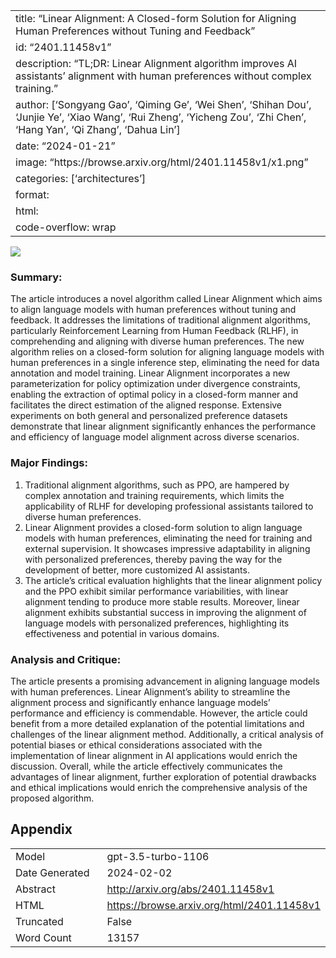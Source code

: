 
---
title: "Linear Alignment: A Closed-form Solution for Aligning Human Preferences without Tuning and Feedback"
id: "2401.11458v1"
description: "TL;DR: Linear Alignment algorithm improves AI assistants' alignment with human preferences without complex training."
author: ['Songyang Gao', 'Qiming Ge', 'Wei Shen', 'Shihan Dou', 'Junjie Ye', 'Xiao Wang', 'Rui Zheng', 'Yicheng Zou', 'Zhi Chen', 'Hang Yan', 'Qi Zhang', 'Dahua Lin']
date: "2024-01-21"
image: "https://browse.arxiv.org/html/2401.11458v1/x1.png"
categories: ['architectures']
format:
  html:
    code-overflow: wrap
---

![](https://browse.arxiv.org/html/2401.11458v1/x1.png)

### **Summary:**
The article introduces a novel algorithm called Linear Alignment which aims to align language models with human preferences without tuning and feedback. It addresses the limitations of traditional alignment algorithms, particularly Reinforcement Learning from Human Feedback (RLHF), in comprehending and aligning with diverse human preferences. The new algorithm relies on a closed-form solution for aligning language models with human preferences in a single inference step, eliminating the need for data annotation and model training. Linear Alignment incorporates a new parameterization for policy optimization under divergence constraints, enabling the extraction of optimal policy in a closed-form manner and facilitates the direct estimation of the aligned response. Extensive experiments on both general and personalized preference datasets demonstrate that linear alignment significantly enhances the performance and efficiency of language model alignment across diverse scenarios.

### Major Findings:
1. Traditional alignment algorithms, such as PPO, are hampered by complex annotation and training requirements, which limits the applicability of RLHF for developing professional assistants tailored to diverse human preferences. 
2. Linear Alignment provides a closed-form solution to align language models with human preferences, eliminating the need for training and external supervision. It showcases impressive adaptability in aligning with personalized preferences, thereby paving the way for the development of better, more customized AI assistants.
3. The article's critical evaluation highlights that the linear alignment policy and the PPO exhibit similar performance variabilities, with linear alignment tending to produce more stable results. Moreover, linear alignment exhibits substantial success in improving the alignment of language models with personalized preferences, highlighting its effectiveness and potential in various domains.

### Analysis and Critique:
The article presents a promising advancement in aligning language models with human preferences. Linear Alignment's ability to streamline the alignment process and significantly enhance language models' performance and efficiency is commendable. However, the article could benefit from a more detailed explanation of the potential limitations and challenges of the linear alignment method. Additionally, a critical analysis of potential biases or ethical considerations associated with the implementation of linear alignment in AI applications would enrich the discussion. Overall, while the article effectively communicates the advantages of linear alignment, further exploration of potential drawbacks and ethical implications would enrich the comprehensive analysis of the proposed algorithm.

## Appendix

|          |          |
|----------|----------|
| Model     | gpt-3.5-turbo-1106       |
| Date Generated     | 2024-02-02       |
| Abstract | [http://arxiv.org/abs/2401.11458v1](http://arxiv.org/abs/2401.11458v1)        |
| HTML     | [https://browse.arxiv.org/html/2401.11458v1](https://browse.arxiv.org/html/2401.11458v1)       |
| Truncated       | False       |
| Word Count       | 13157       |